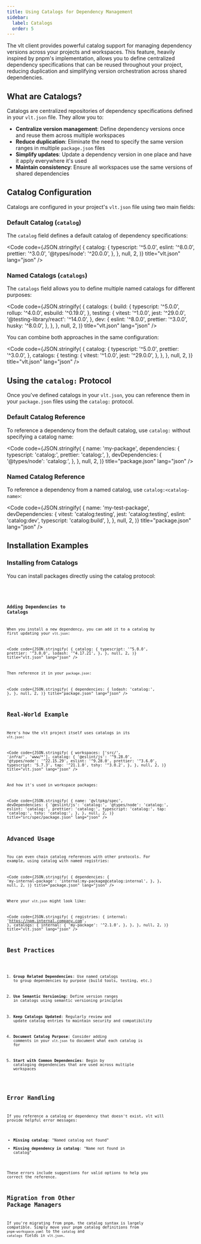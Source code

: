 ```yaml
---
title: Using Catalogs for Dependency Management
sidebar:
  label: Catalogs
  order: 5
---
```



The vlt client provides powerful catalog support for managing
dependency versions across your projects and workspaces. This feature,
heavily inspired by pnpm's implementation, allows you to define
centralized dependency specifications that can be reused throughout
your project, reducing duplication and simplifying version
orchestration across shared dependencies.

## What are Catalogs?

Catalogs are centralized repositories of dependency specifications
defined in your `vlt.json` file. They allow you to:

- **Centralize version management**: Define dependency versions once
  and reuse them across multiple workspaces
- **Reduce duplication**: Eliminate the need to specify the same
  version ranges in multiple `package.json` files
- **Simplify updates**: Update a dependency version in one place and
  have it apply everywhere it's used
- **Maintain consistency**: Ensure all workspaces use the same
  versions of shared dependencies

## Catalog Configuration

Catalogs are configured in your project's `vlt.json` file using two
main fields:

### Default Catalog (`catalog`)

The `catalog` field defines a default catalog of dependency
specifications:

<Code
  code={JSON.stringify(
    {
      catalog: {
        typescript: '^5.0.0',
        eslint: '^8.0.0',
        prettier: '^3.0.0',
        '@types/node': '^20.0.0',
      },
    },
    null,
    2,
  )}
  title="vlt.json"
  lang="json"
/>

### Named Catalogs (`catalogs`)

The `catalogs` field allows you to define multiple named catalogs for
different purposes:

<Code
  code={JSON.stringify(
    {
      catalogs: {
        build: {
          typescript: '^5.0.0',
          rollup: '^4.0.0',
          esbuild: '^0.19.0',
        },
        testing: {
          vitest: '^1.0.0',
          jest: '^29.0.0',
          '@testing-library/react': '^14.0.0',
        },
        dev: {
          eslint: '^8.0.0',
          prettier: '^3.0.0',
          husky: '^8.0.0',
        },
      },
    },
    null,
    2,
  )}
  title="vlt.json"
  lang="json"
/>

You can combine both approaches in the same configuration:

<Code
  code={JSON.stringify(
    {
      catalog: {
        typescript: '^5.0.0',
        prettier: '^3.0.0',
      },
      catalogs: {
        testing: {
          vitest: '^1.0.0',
          jest: '^29.0.0',
        },
      },
    },
    null,
    2,
  )}
  title="vlt.json"
  lang="json"
/>

## Using the `catalog:` Protocol

Once you've defined catalogs in your `vlt.json`, you can reference
them in your `package.json` files using the `catalog:` protocol.

### Default Catalog Reference

To reference a dependency from the default catalog, use `catalog:`
without specifying a catalog name:

<Code
  code={JSON.stringify(
    {
      name: 'my-package',
      dependencies: {
        typescript: 'catalog:',
        prettier: 'catalog:',
      },
      devDependencies: {
        '@types/node': 'catalog:',
      },
    },
    null,
    2,
  )}
  title="package.json"
  lang="json"
/>

### Named Catalog Reference

To reference a dependency from a named catalog, use
`catalog:<catalog-name>`:

<Code
  code={JSON.stringify(
    {
      name: 'my-test-package',
      devDependencies: {
        vitest: 'catalog:testing',
        jest: 'catalog:testing',
        eslint: 'catalog:dev',
        typescript: 'catalog:build',
      },
    },
    null,
    2,
  )}
  title="package.json"
  lang="json"
/>

## Installation Examples

### Installing from Catalogs

You can install packages directly using the catalog protocol:

<Code
  code="$ vlt install typescript@catalog:"
  title="Terminal"
  lang="bash"
/>

<Code
  code="$ vlt install vitest@catalog:testing"
  title="Terminal"
  lang="bash"
/>

### Adding Dependencies to Catalogs

When you install a new dependency, you can add it to a catalog by
first updating your `vlt.json`:

<Code
  code={JSON.stringify(
    {
      catalog: {
        typescript: '^5.0.0',
        prettier: '^3.0.0',
        lodash: '^4.17.21',
      },
    },
    null,
    2,
  )}
  title="vlt.json"
  lang="json"
/>

Then reference it in your `package.json`:

<Code
  code={JSON.stringify(
    {
      dependencies: {
        lodash: 'catalog:',
      },
    },
    null,
    2,
  )}
  title="package.json"
  lang="json"
/>

## Real-World Example

Here's how the vlt project itself uses catalogs in its `vlt.json`:

<Code
  code={JSON.stringify(
    {
      workspaces: ['src/*', 'infra/*', 'www/*'],
      catalog: {
        '@eslint/js': '^9.28.0',
        '@types/node': '^22.15.29',
        eslint: '^9.28.0',
        prettier: '^3.6.0',
        typescript: '5.7.3',
        tap: '^21.1.0',
        tshy: '^3.0.2',
      },
    },
    null,
    2,
  )}
  title="vlt.json"
  lang="json"
/>

And how it's used in workspace packages:

<Code
  code={JSON.stringify(
    {
      name: '@vltpkg/spec',
      devDependencies: {
        '@eslint/js': 'catalog:',
        '@types/node': 'catalog:',
        eslint: 'catalog:',
        prettier: 'catalog:',
        typescript: 'catalog:',
        tap: 'catalog:',
        tshy: 'catalog:',
      },
    },
    null,
    2,
  )}
  title="src/spec/package.json"
  lang="json"
/>

## Advanced Usage


You can even chain catalog references with other protocols. For
example, using catalog with named registries:

<Code
  code={JSON.stringify(
    {
      dependencies: {
        'my-internal-package': 'internal:my-package@catalog:internal',
      },
    },
    null,
    2,
  )}
  title="package.json"
  lang="json"
/>

Where your `vlt.json` might look like:

<Code
  code={JSON.stringify(
    {
      registries: {
        internal: 'https://npm.internal.company.com',
      },
      catalogs: {
        internal: {
          'my-package': '^2.1.0',
        },
      },
    },
    null,
    2,
  )}
  title="vlt.json"
  lang="json"
/>

## Best Practices

1. **Group Related Dependencies**: Use named catalogs to group
   dependencies by purpose (build tools, testing, etc.)

2. **Use Semantic Versioning**: Define version ranges in catalogs
   using semantic versioning principles

3. **Keep Catalogs Updated**: Regularly review and update catalog
   entries to maintain security and compatibility

4. **Document Catalog Purpose**: Consider adding comments in your
   `vlt.json` to document what each catalog is for

5. **Start with Common Dependencies**: Begin by cataloging
   dependencies that are used across multiple workspaces

## Error Handling

If you reference a catalog or dependency that doesn't exist, vlt will
provide helpful error messages:

- **Missing catalog**: "Named catalog not found"
- **Missing dependency in catalog**: "Name not found in catalog"

These errors include suggestions for valid options to help you correct
the reference.

## Migration from Other Package Managers

If you're migrating from pnpm, the catalog syntax is largely
compatible. Simply move your pnpm catalog definitions from
`pnpm-workspace.yaml` to the `catalog` and `catalogs` fields in
`vlt.json`.
